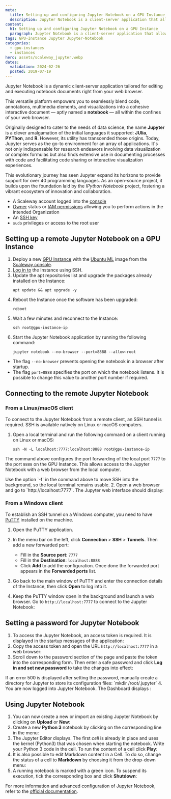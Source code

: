 ```yaml
---
meta:
  title: Setting up and configuring Jupyter Notebook on a GPU Instance
  description: Jupyter Notebook is a client-server application that allows to edit and run Notebook-documents in a web browser.
content:
  h1: Setting up and configuring Jupyter Notebook on a GPU Instance
  paragraph: Jupyter Notebook is a client-server application that allows to edit and run Notebook-documents in a web browser.
tags: GPU-Instance Jupyter Jupyter-Notebook
categories:
  - gpu-instances
  - instances
hero: assets/scaleway_jupyter.webp
dates:
  validation: 2024-02-26
  posted: 2019-07-19
---
```


Jupyter Notebook is a dynamic client-server application tailored for editing and executing notebook documents right from your web browser.

This versatile platform empowers you to seamlessly blend code, annotations, multimedia elements, and visualizations into a cohesive interactive document — aptly named a **notebook** — all within the confines of your web browser.

Originally designed to cater to the needs of data science, the name **Jupyter** is a clever amalgamation of the initial languages it supported: **JUlia**, **PYThon**, and **R**. However, its utility has transcended those origins. Today, Jupyter serves as the go-to environment for an array of applications. It's not only indispensable for research endeavors involving data visualization or complex formulas but also finds extensive use in documenting processes with code and facilitating code sharing or interactive visualization experiences.

This evolutionary journey has seen Jupyter expand its horizons to provide support for over 40 programming languages. As an open-source project, it builds upon the foundation laid by the *IPython Notebook* project, fostering a vibrant ecosystem of innovation and collaboration.

<Macro id="requirements" />

- A Scaleway account logged into the [console](https://console.scaleway.com/)
- [Owner](/identity-and-access-management/iam/concepts/#owner) status or [IAM permissions](/identity-and-access-management/iam/concepts/#permission) allowing you to perform actions in the intended Organization
- An [SSH key](/identity-and-access-management/organizations-and-projects/how-to/create-ssh-key/)
- `sudo` privileges or access to the root user

## Setting up a remote Jupyter Notebook on a GPU Instance

1. Deploy a new [GPU Instance](/compute/instances/how-to/create-an-instance/) with the [Ubuntu ML](https://www.scaleway.com/en/imagehub/) image from the [Scaleway console](https://console.scaleway.com/).
2. [Log in to](/compute/instances/how-to/connect-to-instance/) the Instance using SSH.
3. Update the apt repositories list and upgrade the packages already installed on the Instance:
    ```
    apt update && apt upgrade -y
    ```
4. Reboot the Instance once the software has been upgraded:
    ```
    reboot
    ```
5. Wait a few minutes and reconnect to the Instance:
    ```
    ssh root@gpu-instance-ip
    ```
6. Start the Jupyter Notebook application by running the following command:
    ```
    jupyter notebook --no-browser --port=8888 --allow-root
    ```

  * The flag `--no-browser` prevents opening the notebook in a browser after startup.
  * The flag `port=8888` specifies the port on which the notebook listens. It is possible to change this value to another port number if required.

## Connecting to the remote Jupyter Notebook

### From a Linux/macOS client

To connect to the Jupyter Notebook from a remote client, an SSH tunnel is required. SSH is available natively on Linux or macOS computers.

1. Open a local terminal and run the following command on a client running on Linux or macOS:
    ```
    ssh -N -L localhost:7777:localhost:8888 root@gpu-instance-ip
    ```

  The command above configures the port forwarding of the local port `7777` to the port `8888` on the GPU Instance. This allows access to the Jupyter Notebook with a web browser from the local computer.

  <Message type="tip">
    Use the option `-f` in the command above to move SSH into the background, so the local terminal remains usable.
  </Message>
2. Open a web browser and go to `http://localhost:7777`. The Jupyter web interface should display:
    <Lightbox src="scaleway-login_mac.webp" alt="" />

### From a Windows client

To establish an SSH tunnel on a Windows computer, you need to have [PuTTY](https://www.chiark.greenend.org.uk/~sgtatham/putty/latest.html) installed on the machine.

1. Open the PuTTY application.
2. In the menu bar on the left, click **Connection** > **SSH** > **Tunnels**. Then add a new forwarded port:
    - Fill in the **Source port**: `7777`
    - Fill in the **Destination**: `localhost:8888`
    - Click **Add** to add the configuration. Once done the forwarded port appears in the **Forwarded ports** list.

    <Lightbox src="scaleway-putty.webp" alt="" />
3. Go back to the main window of PuTTY and enter the connection details of the Instance, then click **Open** to log into it.
4. Keep the PuTTY window open in the background and launch a web browser. Go to `http://localhost:7777` to connect to the Jupyter Notebook:
    <Lightbox src="scaleway-login_win.webp" alt="" />

## Setting a password for Jupyter Notebook

1. To access the Jupyter Notebook, an access token is required. It is displayed in the startup messages of the application:
    <Lightbox src="scaleway-token.webp" alt="" />
2. Copy the access token and open the URL `http://localhost:7777` in a web browser:
    <Lightbox src="scaleway-login_mac.webp" alt="" />
3. Scroll down to the password section of the page and paste the token into the corresponding form. Then enter a safe password and click **Log in and set new password** to take the changes into effect:
    <Lightbox src="scaleway-setup_password.webp" alt="" />

  <Message type="tip">
    If an error 500 is displayed after setting the password, manually create a directory for Jupyter to store its configuration files: `mkdir /root/.jupyter`
  </Message>
4. You are now logged into Jupyter Notebook. The Dashboard displays :
    <Lightbox src="scaleway-jupyter_dashboard.webp" alt="" />

## Using Jupyter Notebook

1. You can now create a new or import an existing Jupyter Notebook by clicking on **Upload** or **New**:
    <Lightbox src="scaleway-upload_create_notebook.webp" alt="" />
2. Create a new **Python 3** notebook by clicking on the corresponding line in the menu:
    <Lightbox src="scaleway-new_notebook.webp" alt="" />
3. The Jupyter Editor displays. The first _cell_ is already in place and uses the kernel (Python3) that was chosen when starting the notebook. Write your Python 3 code in the cell. To run the content of a cell click **Play**:
    <Lightbox src="scaleway-jupyter_editor.webp" alt="" />
4. It is also possible to edit Markdown content in a Cell. To do so, change the status of a cell to **Markdown** by choosing it from the drop-down menu:
    <Lightbox src="scaleway-jupyter_markdown.webp" alt="" />
5. A running notebook is marked with a green icon. To suspend its execution, tick the corresponding box and click **Shutdown**:
    <Lightbox src="scaleway-running_notebook.webp" alt="" />

For more information and advanced configuration of Jupyter Notebook, refer to the [official documentation](https://jupyter-notebook.readthedocs.io/en/stable/examples/Notebook/examples_index.html).